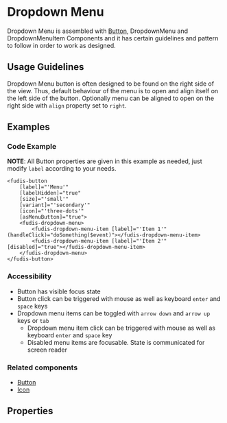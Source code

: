 
<Meta title="Components/Dropdown Menu" />

# Dropdown Menu

Dropdown Menu is assembled with [Button](/docs/components-button--documentation), DropdownMenu and DropdownMenuItem Components and it has certain guidelines and pattern to follow in order to work as designed.

## Usage Guidelines

Dropdown Menu button is often designed to be found on the right side of the view. Thus, default behaviour of the menu is to open and align itself on the left side of the button. Optionally menu can be aligned to open on the right side with `align` property set to `right`.

## Examples

<Canvas of={DropdownMenuStories.Example}></Canvas>

### Code Example

**NOTE**: All Button properties are given in this example as needed, just modify `label` according to your needs.

```
<fudis-button
	[label]="'Menu'"
	[labelHidden]="true"
	[size]="'small'"
	[variant]="'secondary'"
	[icon]="'three-dots'"
	[asMenuButton]="true">
	<fudis-dropdown-menu>
		<fudis-dropdown-menu-item [label]="'Item 1'" (handleClick)="doSomething($event)"></fudis-dropdown-menu-item>
		<fudis-dropdown-menu-item [label]="'Item 2'" [disabled]="true"></fudis-dropdown-menu-item>
	</fudis-dropdown-menu>
</fudis-button>
```



### Accessibility

- Button has visible focus state
- Button click can be triggered with mouse as well as keyboard <code>enter</code> and <code>space</code> keys
- Dropdown menu items can be toggled with <code>arrow down</code> and <code>arrow up</code> keys or <code>tab</code>
  - Dropdown menu item click can be triggered with mouse as well as keyboard <code>enter</code> and <code>space</code> key
  - Disabled menu items are focusable. State is communicated for screen reader

### Related components

- [Button](/docs/components-button--documentation)
- [Icon](/docs/components-icon--documentation)

## Properties

<ArgTypes of={DropdownMenuComponent} />
